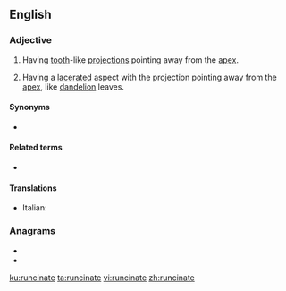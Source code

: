 ==English==

===Adjective===
{{en-adj|-}}

# {{label|en|botany|of leaves}} Having [[tooth]]-like [[projection]]s pointing away from the [[apex]].
# {{label|en|botany|of leaves}} Having a [[lacerate]]d aspect with the projection pointing away from the [[apex]], like [[dandelion]] leaves.

====Synonyms====
* {{sense|having tooth-like projections}} {{l|en|retroserrate}}

====Related terms====
* {{l|en|serrate}}

====Translations====
{{trans-top}}
* Italian: {{t|it|roncinato}}
{{trans-mid}}

{{trans-bottom}}

===Anagrams===
* {{l|en|N Centauri}}
* {{l|en|uncertain}}

[[ku:runcinate]]
[[ta:runcinate]]
[[vi:runcinate]]
[[zh:runcinate]]